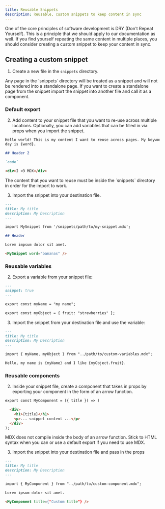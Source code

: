 ```yaml
---
title: Reusable Snippets
description: Reusable, custom snippets to keep content in sync
---
```


One of the core principles of software development is DRY (Don't Repeat
Yourself). This is a principle that we should apply to our documentation as
well. If you find yourself repeating the same content in multiple places, you
should consider creating a custom snippet to keep your content in sync.

## Creating a custom snippet

1. Create a new file in the `snippets` directory.

<Note>
  Any page in the `snippets` directory will be treated as a snippet and will not
  be rendered into a standalone page. If you want to create a standalone page
  from the snippet import the snippet into another file and call it as a
  component.
</Note>

### Default export

2. Add content to your snippet file that you want to re-use across multiple
   locations. Optionally, you can add variables that can be filled in via props
   when you import the snippet.

```md snippets/my-snippet.mdx
Hello world! This is my content I want to reuse across pages. My keyword of the
day is {word}.

## Header 2

`code`

<div>I <3 MDX</div>
```

<Warning>
  The content that you want to reuse must be inside the `snippets` directory in
  order for the import to work.
</Warning>

3. Import the snippet into your destination file.

```md destination-file.mdx
---
title: My title
description: My Description
---

import MySnippet from '/snippets/path/to/my-snippet.mdx';

## Header

Lorem impsum dolor sit amet.

<MySnippet word="bananas" />
```

### Reusable variables

2. Export a variable from your snippet file:

```md custom-variables.mdx
---
snippet: true
---

export const myName = "my name";

export const myObject = { fruit: "strawberries" };
```

3. Import the snippet from your destination file and use the variable:

```md destination-file.mdx
---
title: My title
description: My Description
---

import { myName, myObject } from "../path/to/custom-variables.mdx";

Hello, my name is {myName} and I like {myObject.fruit}.
```

### Reusable components

2. Inside your snippet file, create a component that takes in props by exporting
   your component in the form of an arrow function.

```md snippets/custom-component.mdx
export const MyComponent = ({ title }) => (

  <div>
    <h1>{title}</h1>
    <p>... snippet content ...</p>
  </div>
);
```

<Warning>
  MDX does not compile inside the body of an arrow function. Stick to HTML
  syntax when you can or use a default export if you need to use MDX.
</Warning>

3. Import the snippet into your destination file and pass in the props

```md destination-file.mdx
---
title: My title
description: My Description
---

import { MyComponent } from "../path/to/custom-component.mdx";

Lorem ipsum dolor sit amet.

<MyComponent title={"Custom title"} />
```

